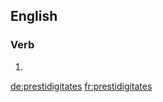 ==English==

===Verb===
{{head|en|verb form}}

# {{en-third-person singular of|prestidigitate}}

[[de:prestidigitates]]
[[fr:prestidigitates]]